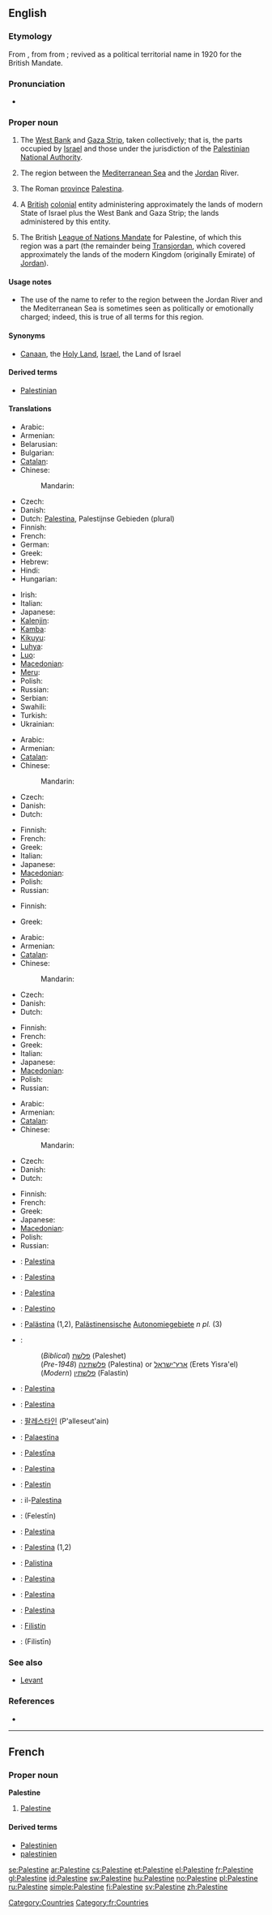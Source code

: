 {{wikipedia}}
==English==

===Etymology===
From {{etyl|la}} {{attention|la}} {{term|Palestina||Palestine (Roman province)|lang=la}}, from {{etyl|grc|en}} {{term|Παλαιστίνη|tr=Palaistinē|lang=grc|sc=polytonic}} from {{etyl|he}} {{term|פלשת||Philistia, land of the Philistines|lang=he|sc=Hebr|tr=pelesheth}}; revived as a political territorial name in 1920 for the British Mandate.

===Pronunciation===
* {{a|US}} {{SAMPA|/p{lIstaIn/}}

===Proper noun===
{{en-proper noun}}

# The [[West Bank]] and [[Gaza Strip]], taken collectively; that is, the parts occupied by [[Israel]] and those under the jurisdiction of the [[w:Palestinian National Authority|Palestinian National Authority]].
# {{geography}} The region between the [[Mediterranean Sea]] and the [[Jordan]] River.
# {{historical}} The Roman [[province]] [[Palestina]].
# {{historical|technical}} A [[British]] [[colonial]] entity administering approximately the lands of modern State of Israel plus the West Bank and Gaza Strip; the lands administered by this entity.
# {{historical|technical|rare}} The British [[mandate|League of Nations Mandate]] for Palestine, of which this region was a part (the remainder being [[Transjordan]], which covered approximately the lands of the modern Kingdom (originally Emirate) of [[Jordan]]).

====Usage notes====
* {{sense|region}} The use of the name {{term||Palestine}} to refer to the region between the Jordan River and the Mediterranean Sea is sometimes seen as politically or emotionally charged; indeed, this is true of all terms for this region.

====Synonyms====
* {{sense|the region}} [[Canaan]], the [[Holy Land]], [[Israel]], the Land of Israel

====Derived terms====
* [[Palestinian]]

====Translations====
{{trans-top|West Bank and Gaza Strip collectively}}
* Arabic: {{t+|ar|فلسطين|tr=Filasṭīn|sc=Arab}}
* Armenian: {{t-|hy|Պաղեստին|tr=Paġestin|sc=Armn|xs=Armenian}}
* Belarusian: {{t|be|Палестына|f|tr=Palestýna|sc=Cyrl|xs=Belarusian}}
* Bulgarian: {{t-|bg|Палестина|f|tr=Palestina|sc=Cyrl}}
* [[Catalan]]: {{t|ca|Palestina|f}}
* Chinese:
*: Mandarin: {{t|cmn|巴勒斯坦|tr=Bālèsītǎn|sc=Hani|xs=Mandarin}}
* Czech: {{t-|cs|Palestina|f}}
* Danish: {{t|da|Palæstina}}
* Dutch: [[Palestina]], Palestijnse Gebieden (plural)
* Finnish: {{t+|fi|Palestiina}}
* French: {{t+|fr|Palestine|f}}
* German: {{t+|de|Palästina}}
* Greek: {{t+|el|Παλαιστίνη|f|tr=Palaistíni|sc=Grek}}
* Hebrew: {{t|he|פלשתינה|tr=Palestina|sc=Hebr}}
* Hindi: {{t|hi|फ़िलस्तीन|tr=Filistīn|sc=Deva|xs=Hindi}}
* Hungarian: {{t+|hu|Palesztina}}
{{trans-mid}}
* Irish: {{t|ga|Palaistín|f|alt=an Phalaistín|xs=Irish}}
* Italian: {{t-|it|Palestina}}
* Japanese: {{t-|ja|パレスチナ|tr=Paresuchina|sc=Jpan}}
* [[Kalenjin]]: {{tø|kln|Palestin}}
* [[Kamba]]: {{tø|kam|Palestin}}
* [[Kikuyu]]: {{tø|ki|Palestin}}
* [[Luhya]]: {{tø|luy|Palestini}}
* [[Luo]]: {{tø|luo|Palestin}}
* [[Macedonian]]: {{t-|mk|Палестина|f|tr=Palestína|sc=Cyrl|xs=Macedonian}}
* [[Meru]]: {{tø|mer|Palestin}}
* Polish: {{t+|pl|Palestyna|f}}
* Russian: {{t+|ru|Палестина|f|tr=Palestína|sc=Cyrl}}
* Serbian: {{t-|sr|Палестина|f|tr=Palestina|sc=Cyrl}}
* Swahili: {{t+|sw|Palestina|xs=Swahili}}
* Turkish: {{t-|tr|Filistin}}
* Ukrainian: {{t-|uk|Палестина|f|tr=Palestýna|sc=Cyrl|xs=Ukrainian}}
{{trans-bottom}}

{{trans-top|geographic region}}
* Arabic: {{t+|ar|فلسطين|tr=Filasṭīn|sc=Arab}}
* Armenian: {{t-|hy|Պաղեստին|tr=Paġestin|sc=Armn|xs=Armenian}}
* [[Catalan]]: {{t|ca|Palestina|f}}
* Chinese:
*: Mandarin: {{t|cmn|巴勒斯坦|tr=Bālèsītǎn|sc=Hani|xs=Mandarin}}
* Czech: {{t-|cs|Palestina|f}}
* Danish: {{t|da|Palæstina}}
* Dutch: {{t-|nl|Palestina}}
{{trans-mid}}
* Finnish: {{t+|fi|Palestiina}}
* French: {{t+|fr|Palestine|f}}
* Greek: {{t+|el|Παλαιστίνη|f|tr=Palaistíni|sc=Grek}}
* Italian: {{t-|it|Palestina}}
* Japanese: {{t-|ja|パレスチナ|tr=Paresuchina|sc=Jpan}}
* [[Macedonian]]: {{t-|mk|Палестина|f|tr=Palestína|sc=Cyrl|xs=Macedonian}}
* Polish: {{t+|pl|Palestyna|f}}
* Russian: {{t+|ru|Палестина|f|tr=Pal'estína|sc=Cyrl}}
{{trans-bottom}}

{{trans-top|historical: Roman province}}
* Finnish: {{t+|fi|Palestiina}}
{{trans-mid}}
* Greek: {{t|el|Παλαιστίνη|f|tr=Palaistíni|sc=Grek}}
{{trans-bottom}}

{{trans-top|historical: former British entity}}
* Arabic: {{t+|ar|فلسطين|tr=Filasṭīn|sc=Arab}}
* Armenian: {{t-|hy|Պաղեստին|tr=Paġestin|sc=Armn|xs=Armenian}}
* [[Catalan]]: {{t|ca|Palestina|f}}
* Chinese:
*: Mandarin: {{t|cmn|巴勒斯坦|tr=Bālèsītǎn|sc=Hani|xs=Mandarin}}
* Czech: {{t-|cs|Palestina|f}}
* Danish: {{t|da|Palæstina}}
* Dutch: {{t-|nl|Palestina}}
{{trans-mid}}
* Finnish: {{t+|fi|Palestiina}}
* French: {{t+|fr|Palestine|f}}
* Greek: {{t+|el|Παλαιστίνη|f|tr=Palaistíni|sc=Grek}}
* Italian: {{t-|it|Palestina}}
* Japanese: {{t-|ja|パレスチナ|tr=Paresuchina|sc=Jpan}}
* [[Macedonian]]: {{t-|mk|Палестина|f|tr=Palestína|sc=Cyrl|xs=Macedonian}}
* Polish: {{t+|pl|Palestyna|f}}
* Russian: {{t+|ru|Палестина|f|tr=Palestína|sc=Cyrl}}
{{trans-bottom}}

{{trans-top|historical: former British Mandate}}
* Arabic: {{t+|ar|فلسطين|tr=Filasṭīn|sc=Arab}}
* Armenian: {{t-|hy|Պաղեստին|tr=Paġestin|sc=Armn|xs=Armenian}}
* [[Catalan]]: {{t|ca|Palestina|f}}
* Chinese:
*: Mandarin: {{t|cmn|巴勒斯坦|tr=Bālèsītǎn|sc=Hani|xs=Mandarin}}
* Czech: {{t-|cs|Palestina|f}}
* Danish: {{t|da|Palæstina}}
* Dutch: {{t-|nl|Palestina}}
{{trans-mid}}
* Finnish: {{t+|fi|Palestiina}}
* French: {{t+|fr|Palestine|f}}
* Greek: {{t+|el|Παλαιστίνη|f|tr=Palaistíni|sc=Grek}}
* Japanese: {{t-|ja|パレスチナ|tr=Paresuchina|sc=Jpan}}
* [[Macedonian]]: {{t-|mk|Палестина|f|tr=Palestína|sc=Cyrl|xs=Macedonian}}
* Polish: {{t+|pl|Palestyna|f}}
* Russian: {{t+|ru|Палестина|f|tr=Palestína|sc=Cyrl}}
{{trans-bottom}}

{{checktrans-top}}
* {{ttbc|Bosnian}}: [[Palestina]] {{f}}
* {{ttbc|Breton}}: [[Palestina]]
* {{ttbc|Croatian}}: [[Palestina]] {{f}}
* {{ttbc|Esperanto}}: [[Palestino]]
* {{ttbc|German}}: [[Palästina]] {{n}} (1,2), [[Palästinensisch]]e [[Autonomiegebiet]]e ''n pl.'' (3)
* {{ttbc|Hebrew}}:
*: (''Biblical'') [[פלשת|פלשׁת]] (Paleshet)
*: (''Pre-1948'') [[פלשתינה]] (Palestina) or [[ארץ־ישראל]] (Erets Yisra'el)
*: (''Modern'') [[פלשתין]] (Falastin)
* {{ttbc|Indonesian}}: [[Palestina]]
* {{ttbc|Interlingua}}: [[Palestina]]
* {{ttbc|Korean}}: [[팔레스타인]] (P'alleseut'ain)
* {{ttbc|Latin}}: [[Palaestina]]
* {{ttbc|Latvian}}: [[Palestīna]]
{{checktrans-mid}}
* {{ttbc|Lithuanian}}: [[Palestina]]
* {{ttbc|Malay}}: [[Palestin]]
* {{ttbc|Maltese}}: il-[[Palestina]]
* {{ttbc|Persian}}: {{fa-Arab|[[فلسطین]]}} (Felestīn)
* {{ttbc|Portuguese}}: [[Palestina]] {{f}}
* {{ttbc|Romanian}}: [[Palestina]] {{f}} (1,2)
* {{ttbc|Sicilian}}: [[Palistina]] {{f}}
* {{ttbc|Slovene}}: [[Palestina]] {{f}}
* {{ttbc|Spanish}}: [[Palestina]]
* {{ttbc|Swedish}}: [[Palestina]]
* {{ttbc|Turkish}}: [[Filistin]]
* {{ttbc|Urdu}}: {{ur-Arab|[[فلسطین]]}} (Filistīn) {{f}}
{{checktrans-bottom}}

===See also===
* [[Levant]]

===References===
* {{OnLineEtymology}}

[[Category:Countries]]

----

==French==

===Proper noun===
'''Palestine''' {{f}}

# [[Palestine#English|Palestine]]

====Derived terms====
* [[Palestinien]] {{m}}
* [[palestinien]]

[[Category:fr:Countries]]

[[se:Palestine]]
[[ar:Palestine]]
[[cs:Palestine]]
[[et:Palestine]]
[[el:Palestine]]
[[fr:Palestine]]
[[gl:Palestine]]
[[id:Palestine]]
[[sw:Palestine]]
[[hu:Palestine]]
[[no:Palestine]]
[[pl:Palestine]]
[[ru:Palestine]]
[[simple:Palestine]]
[[fi:Palestine]]
[[sv:Palestine]]
[[zh:Palestine]]